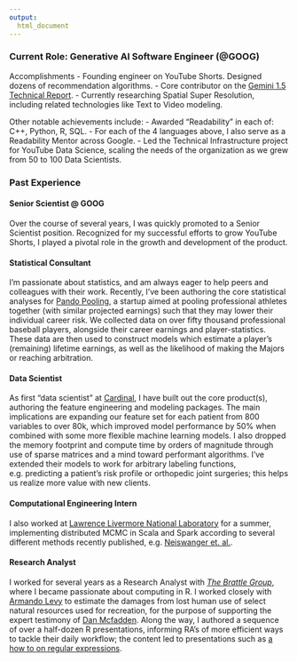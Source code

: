 ```yaml
---
output:
  html_document
---
```


<link rel="stylesheet" href="styles.css" type="text/css">

### Current Role: Generative AI Software Engineer (@GOOG)
Accomplishments
 - Founding engineer on YouTube Shorts. Designed dozens of recommendation algorithms.
 - Core contributor on the [Gemini 1.5 Technical Report](https://arxiv.org/pdf/2312.11805v4).
 - Currently researching Spatial Super Resolution, including related technologies like Text to Video modeling.

Other notable achievements include:
 - Awarded "Readability" in each of: C++, Python, R, SQL.
 - For each of the 4 languages above, I also serve as a Readability Mentor across Google.
 - Led the Technical Infrastructure project for YouTube Data Science, scaling the needs of the organization as we grew from 50 to 100 Data Scientists.

### Past Experience
#### Senior Scientist @ GOOG
Over the course of several years, I was quickly promoted to a Senior Scientist position. Recognized for my successful efforts to grow YouTube Shorts, I played a pivotal role in the growth and development of the product.

#### Statistical Consultant
I'm passionate about statistics, and am always eager to help peers and colleagues with their work. Recently, I've been authoring the core statistical analyses for [Pando Pooling](https://www.pandopooling.com/), a startup aimed at pooling professional athletes together (with similar projected earnings) such that they may lower their individual career risk. We collected data on over fifty thousand professional baseball players, alongside their career earnings and player-statistics. These data are then used to construct models which estimate a player's (remaining) lifetime earnings, as well as the likelihood of making the Majors or reaching arbitration.

#### Data Scientist
As first "data scientist" at [Cardinal](http://cardinalanalytx.com/), I have built out the core product(s), authoring the feature engineering and modeling packages. The main implications are expanding our feature set for each patient from 800 variables to over 80k, which improved model performance by 50% when combined with some more flexible machine learning models. I also dropped the memory footprint and compute time by orders of magnitude through use of sparse matrices and a mind toward performant algorithms. I've extended their models to work for arbitrary labeling functions, e.g. predicting a patient's risk profile or orthopedic joint surgeries; this helps us realize more value with new clients.

#### Computational Engineering Intern
I also worked at [Lawrence Livermore National Laboratory](https://computation.llnl.gov/) for a summer, implementing distributed MCMC in Scala and Spark according to several different methods recently published, e.g. [Neiswanger et. al.](https://arxiv.org/abs/1311.4780).

#### Research Analyst
I worked for several years as a Research Analyst with [*The Brattle Group*](http://www.brattle.com/), where I became passionate about computing in R.
I worked closely with [Armando Levy](http://www.brattle.com/experts/armando-levy) to
estimate the damages from lost human use of select natural resources used for recreation,
for the purpose of supporting the expert testimony of [Dan Mcfadden](https://eml.berkeley.edu/~mcfadden/). Along the way, I authored a sequence of 
over a half-dozen R presentations, informing RA's of more efficient ways to tackle their daily workflow; the content led to presentations such as [a how to on regular expressions](/Users/asantucci_cardinal/Dropbox/Stanford/Teaching/R/lecture_2_regex.pdf).
